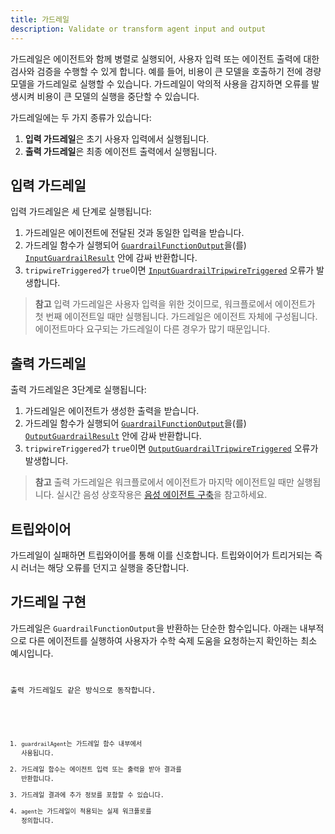 ```yaml
---
title: 가드레일
description: Validate or transform agent input and output
---
```



가드레일은 에이전트와 함께 병렬로 실행되어, 사용자 입력 또는 에이전트 출력에 대한 검사와 검증을 수행할 수 있게 합니다. 예를 들어, 비용이 큰 모델을 호출하기 전에 경량 모델을 가드레일로 실행할 수 있습니다. 가드레일이 악의적 사용을 감지하면 오류를 발생시켜 비용이 큰 모델의 실행을 중단할 수 있습니다.

가드레일에는 두 가지 종류가 있습니다:

1. **입력 가드레일**은 초기 사용자 입력에서 실행됩니다.
2. **출력 가드레일**은 최종 에이전트 출력에서 실행됩니다.

## 입력 가드레일

입력 가드레일은 세 단계로 실행됩니다:

1. 가드레일은 에이전트에 전달된 것과 동일한 입력을 받습니다.
2. 가드레일 함수가 실행되어 [`GuardrailFunctionOutput`](/openai-agents-js/openai/agents/interfaces/guardrailfunctionoutput)을(를) [`InputGuardrailResult`](/openai-agents-js/openai/agents/interfaces/inputguardrailresult) 안에 감싸 반환합니다.
3. `tripwireTriggered`가 `true`이면 [`InputGuardrailTripwireTriggered`](/openai-agents-js/openai/agents/classes/inputguardrailtripwiretriggered) 오류가 발생합니다.

> **참고**
> 입력 가드레일은 사용자 입력을 위한 것이므로, 워크플로에서 에이전트가 첫 번째 에이전트일 때만 실행됩니다. 가드레일은 에이전트 자체에 구성됩니다. 에이전트마다 요구되는 가드레일이 다른 경우가 많기 때문입니다.

## 출력 가드레일

출력 가드레일은 3단계로 실행됩니다:

1. 가드레일은 에이전트가 생성한 출력을 받습니다.
2. 가드레일 함수가 실행되어 [`GuardrailFunctionOutput`](/openai-agents-js/openai/agents/interfaces/guardrailfunctionoutput)을(를) [`OutputGuardrailResult`](/openai-agents-js/openai/agents/interfaces/outputguardrailresult) 안에 감싸 반환합니다.
3. `tripwireTriggered`가 `true`이면 [`OutputGuardrailTripwireTriggered`](/openai-agents-js/openai/agents/classes/outputguardrailtripwiretriggered) 오류가 발생합니다.

> **참고**
> 출력 가드레일은 워크플로에서 에이전트가 마지막 에이전트일 때만 실행됩니다. 실시간 음성 상호작용은 [음성 에이전트 구축](/openai-agents-js/ko/guides/voice-agents/build#guardrails)을 참고하세요.

## 트립와이어

가드레일이 실패하면 트립와이어를 통해 이를 신호합니다. 트립와이어가 트리거되는 즉시 러너는 해당 오류를 던지고 실행을 중단합니다.

## 가드레일 구현

가드레일은 `GuardrailFunctionOutput`을 반환하는 단순한 함수입니다. 아래는 내부적으로 다른 에이전트를 실행하여 사용자가 수학 숙제 도움을 요청하는지 확인하는 최소 예시입니다.

<Code
  lang="typescript"
  code={inputGuardrailExample}
  title="Input guardrail example"
/>

출력 가드레일도 같은 방식으로 동작합니다.

<Code
  lang="typescript"
  code={outputGuardrailExample}
  title="Output guardrail example"
/>

1. `guardrailAgent`는 가드레일 함수 내부에서 사용됩니다.
2. 가드레일 함수는 에이전트 입력 또는 출력을 받아 결과를 반환합니다.
3. 가드레일 결과에 추가 정보를 포함할 수 있습니다.
4. `agent`는 가드레일이 적용되는 실제 워크플로를 정의합니다.
